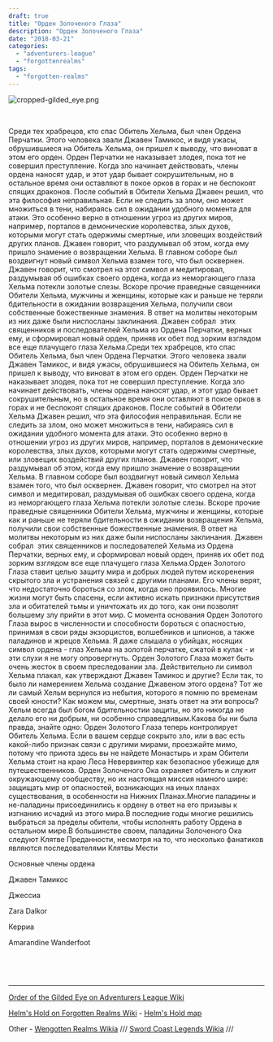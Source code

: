 ```yaml
---
draft: true
title: "Орден Золоченого Глаза"
description: "Орден Золоченого Глаза"
date: "2018-03-21"
categories: 
  - "adventurers-league"
  - "forgottenrealms"
tags: 
  - "forgotten-realms"
---
```


![cropped-gilded_eye.png](images/cropped-gilded_eye.png)

<!--more-->

 

Среди тех храбрецов, кто спас Обитель Хельма, был член Ордена Перчатки. Этого человека звали Джавен Тамикос, и видя ужасы, обрушившиеся на Обитель Хельма, он пришел к выводу, что виноват в этом его орден. Орден Перчатки не наказывает злодея, пока тот не совершил преступление. Когда зло начинает действовать, члены ордена наносят удар, и этот удар бывает сокрушительным, но в остальное время они оставляют в покое орков в горах и не беспокоят спящих драконов. После событий в Обители Хельма Джавен решил, что эта философия неправильная. Если не следить за злом, оно может множиться в тени, набираясь сил в ожидании удобного момента для атаки. Это особенно верно в отношении угроз из других миров, например, порталов в демонические королевства, злых духов, которыми могут стать одержимы смертные, или зловещих воздействий других планов. Джавен говорит, что раздумывал об этом, когда ему пришло знамение о возвращении Хельма. В главном соборе был воздвигнут новый символ Хельма взамен того, что был осквернен. Джавен говорит, что смотрел на этот символ и медитировал, раздумывая об ошибках своего ордена, когда из неморгающего глаза Хельма потекли золотые слезы. Вскоре прочие праведные священники Обители Хельма, мужчины и женщины, которые как и раньше не теряли бдительности в ожидании возвращения Хельма, получили свои собственные божественные знамения. В ответ на молитвы некоторым из них даже были ниспосланы заклинания. Джавен собрал  этих священников и последователей Хельма из Ордена Перчатки, верных ему, и сформировал новый орден, приняв их обет под зорким взглядом все еще плачущего глаза Хельма.Среди тех храбрецов, кто спас Обитель Хельма, был член Ордена Перчатки. Этого человека звали Джавен Тамикос, и видя ужасы, обрушившиеся на Обитель Хельма, он пришел к выводу, что виноват в этом его орден. Орден Перчатки не наказывает злодея, пока тот не совершил преступление. Когда зло начинает действовать, члены ордена наносят удар, и этот удар бывает сокрушительным, но в остальное время они оставляют в покое орков в горах и не беспокоят спящих драконов. После событий в Обители Хельма Джавен решил, что эта философия неправильная. Если не следить за злом, оно может множиться в тени, набираясь сил в ожидании удобного момента для атаки. Это особенно верно в отношении угроз из других миров, например, порталов в демонические королевства, злых духов, которыми могут стать одержимы смертные, или зловещих воздействий других планов. Джавен говорит, что раздумывал об этом, когда ему пришло знамение о возвращении Хельма. В главном соборе был воздвигнут новый символ Хельма взамен того, что был осквернен. Джавен говорит, что смотрел на этот символ и медитировал, раздумывая об ошибках своего ордена, когда из неморгающего глаза Хельма потекли золотые слезы. Вскоре прочие праведные священники Обители Хельма, мужчины и женщины, которые как и раньше не теряли бдительности в ожидании возвращения Хельма, получили свои собственные божественные знамения. В ответ на молитвы некоторым из них даже были ниспосланы заклинания. Джавен собрал  этих священников и последователей Хельма из Ордена Перчатки, верных ему, и сформировал новый орден, приняв их обет под зорким взглядом все еще плачущего глаза Хельма.Орден Золотого Глаза ставит целью защиту мира и добрых людей путем искоренения скрытого зла и устранения связей с другими планами. Его члены верят, что недостаточно бороться со злом, когда оно проявилось. Многие жизни могут быть спасены, если активно искать признаки присутствия зла и обитателей тьмы и уничтожать их до того, как они позволят большему злу прийти в этот мир. С момента основания Орден Золотого Глаза вырос в численности и способности бороться с опасностью, принимая в свои ряды экзорцистов, волшебников и шпионов, а также паладинов и жрецов Хельма. Я даже слышала о убийцах, носящих символ ордена - глаз Хельма на золотой перчатке, сжатой в кулак - и эти слухи я не могу опровергнуть. Орден Золотого Глаза может быть очень жесток в своем преследовании зла. Действительно ли символ Хельма плакал, как утверждают Джавен Тамикос и другие? Если так, то было ли намерением Хельма создание Джавеном этого ордена? Тот же ли самый Хельм вернулся из небытия, которого я помню по временам своей юности? Как можем мы, смертные, знать ответ на эти вопросы? Хельм всегда был богом бдительностии защиты, но это никогда не делало его ни добрым, ни особенно справедливым.Какова бы ни была правда, знайте одно: Орден Золотого Глаза теперь контролирует Обитель Хельма. Если в вашем сердце сокрыто зло, или в вас есть какой-либо признак связи с другими мирами, проезжайте мимо, потому что приюта здесь вы не найдете Монастырь и храм Обители Хельма стоит на краю Леса Невервинтер как безопасное убежище для путешественников. Орден Золоченого Ока охраняет обитель и служит окружающему сообществу, но их настоящая миссия намного шире: защищать мир от опасностей, возникающих на иных планах существования, в особенности на Нижних Планах.Многие паладины и не-паладины присоединились к ордену в ответ на его призывы к изгнанию исчадий из этого мира.В последние годы многие решились выбраться за пределы обители, чтобы исполнять работу Ордена в остальном мире.В большинстве своем, паладины Золоченого Ока следуют Клятве Преданности, несмотря на то, что несколько фанатиков являются последователями Клятвы Мести

Основные члены ордена

Джавен Тамикос

Джессиа

Zara Dalkor

Керриа

Amarandine Wanderfoot  

 

 

* * *

[Order of the Gilded Eye on Adventurers League Wiki](https://adventurersleague.wikia.com/wiki/Order_of_the_Gilded_Eye) 

[Helm's Hold on Forgotten Realms Wiki](http://forgottenrealms.wikia.com/wiki/Helm%27s_Hold) - [Helm's Hold map](https://venatusmaps.tumblr.com/post/169193260532/helms-hold-a-fortified-settlement-controlled-by)

Other - [Wengotten Realms Wikia](http://wengotten-realms.wikia.com/wiki/Order_of_the_Gilded_Eye) /// [Sword Coast Legends Wikia](http://sword-coast-legends.wikia.com/wiki/Order_of_the_Gilded_Eye) ///
